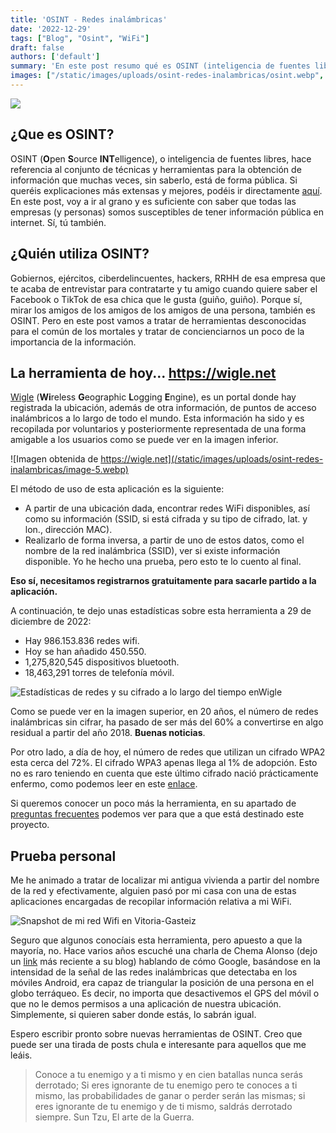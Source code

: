 ```yaml
---
title: 'OSINT - Redes inalámbricas'
date: '2022-12-29'
tags: ["Blog", "Osint", "WiFi"]
draft: false
authors: ['default']
summary: 'En este post resumo qué es OSINT (inteligencia de fuentes libres) y su importancia en la obtención de información pública. También destaco la herramienta Wigle, que registra la ubicación de puntos de acceso inalámbricos y comento su uso y estadísticas. Además, comparto mi prueba personal de localizar una vivienda a partir de una red WiFi. Aporto la reflexión de cómo la información pública puede ser utilizada por diversos actores y la importancia de conocer estas herramientas.'
images: ["/static/images/uploads/osint-redes-inalambricas/osint.webp", "/static/images/uploads/osint-redes-inalambricas/image-5.webp", "/static/images/uploads/osint-redes-inalambricas/image-4.webp", "/static/images/uploads/osint-redes-inalambricas/wi-fi-1.webp"]
---
```


![](/static/images/uploads/osint-redes-inalambricas/osint.webp)

## ¿Que es OSINT?

OSINT (**O**pen **S**ource **INT**elligence), o inteligencia de fuentes libres, hace referencia al conjunto de técnicas y herramientas para la obtención de información que muchas veces, sin saberlo, está de forma pública. Si queréis explicaciones más extensas y mejores, podéis ir directamente [aquí](https://letmegooglethat.com/?q=que+es+osint). En este post, voy a ir al grano y es suficiente con saber que todas las empresas (y personas) somos susceptibles de tener información pública en internet. Sí, tú también.

## ¿Quién utiliza OSINT?

Gobiernos, ejércitos, ciberdelincuentes, hackers, RRHH de esa empresa que te acaba de entrevistar para contratarte y tu amigo cuando quiere saber el Facebook o TikTok de esa chica que le gusta (guiño, guiño). Porque sí, mirar los amigos de los amigos de los amigos de una persona, también es OSINT. Pero en este post vamos a tratar de herramientas desconocidas para el común de los mortales y tratar de concienciarnos un poco de la importancia de la información.

## La herramienta de hoy... https://wigle.net

[Wigle](https://wigle.net) (**Wi**reless **G**eographic **L**ogging **E**ngine), es un portal donde hay registrada la ubicación, además de otra información, de puntos de acceso inalámbricos a lo largo de todo el mundo. Esta información ha sido y es recopilada por voluntarios y posteriormente representada de una forma amigable a los usuarios como se puede ver en la imagen inferior.

![Imagen obtenida de https://wigle.net](/static/images/uploads/osint-redes-inalambricas/image-5.webp)

El método de uso de esta aplicación es la siguiente:

* A partir de una ubicación dada, encontrar redes WiFi disponibles, así como su información (SSID, si está cifrada y su tipo de cifrado, lat. y lon., dirección MAC).
* Realizarlo de forma inversa, a partir de uno de estos datos, como el nombre de la red inalámbrica (SSID), ver si existe información disponible. Yo he hecho una prueba, pero esto te lo cuento al final.

**Eso sí, necesitamos registrarnos gratuitamente para sacarle partido a la aplicación.**

A continuación, te dejo unas estadísticas sobre esta herramienta a 29 de diciembre de 2022:

* Hay 986.153.836 redes wifi.
* Hoy se han añadido 450.550.
* 1,275,820,545 dispositivos bluetooth.
* 18,463,291 torres de telefonía móvil.

![Estadísticas de redes y su cifrado a lo largo del tiempo enWigle](/static/images/uploads/osint-redes-inalambricas/image-4.webp)

Como se puede ver en la imagen superior, en 20 años, el número de redes inalámbricas sin cifrar, ha pasado de ser más del 60% a convertirse en algo residual a partir del año 2018. **Buenas noticias**.

Por otro lado, a día de hoy, el número de redes que utilizan un cifrado WPA2 esta cerca del 72%. El cifrado WPA3 apenas llega al 1% de adopción. Esto no es raro teniendo en cuenta que este último cifrado nació prácticamente enfermo, como podemos leer en este [enlace](https://www.xataka.com/seguridad/protocolo-seguridad-wpa3-para-redes-wifi-se-tambalea-tiene-grave-error-diseno).

Si queremos conocer un poco más la herramienta, en su apartado de [preguntas frecuentes](https://wigle.net/faq) podemos ver para que a que está destinado este proyecto.

## Prueba personal

Me he animado a tratar de localizar mi antigua vivienda a partir del nombre de la red y efectivamente, alguien pasó por mi casa con una de estas aplicaciones encargadas de recopilar información relativa a mi WiFi.

![Snapshot de mi red Wifi en Vitoria-Gasteiz](/static/images/uploads/osint-redes-inalambricas/wi-fi-1.webp)

Seguro que algunos conocíais esta herramienta, pero apuesto a que la mayoría, no. Hace varios años escuché una charla de Chema Alonso (dejo un [link](https://www.elladodelmal.com/2020/05/como-evitar-que-google-utilice-tu-red.html) más reciente a su blog) hablando de cómo Google, basándose en la intensidad de la señal de las redes inalámbricas que detectaba en los móviles Android, era capaz de triangular la posición de una persona en el globo terráqueo. Es decir, no importa que desactivemos el GPS del móvil o que no le demos permisos a una aplicación de nuestra ubicación. Simplemente, si quieren saber donde estás, lo sabrán igual.

Espero escribir pronto sobre nuevas herramientas de OSINT. Creo que puede ser una tirada de posts chula e interesante para aquellos que me leáis.


> Conoce a tu enemigo y a ti mismo y en cien batallas nunca serás derrotado; Si eres ignorante de tu enemigo pero te conoces a ti mismo, las probabilidades de ganar o perder serán las mismas; si eres ignorante de tu enemigo y de ti mismo, saldrás derrotado siempre. Sun Tzu, El arte de la Guerra.

